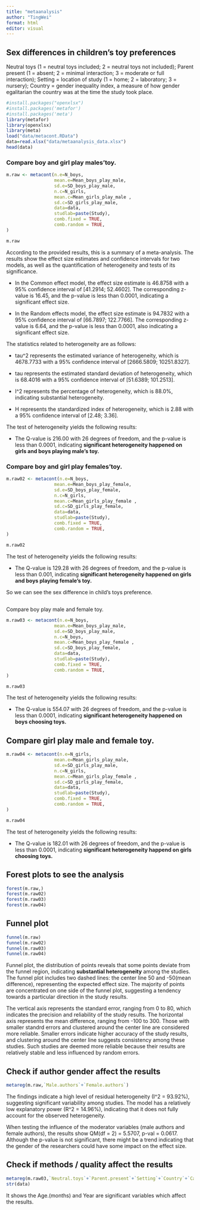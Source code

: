 ```yaml
---
title: "metaanalysis"
author: "TingWei"
format: html
editor: visual
---
```


## Sex differences in children's toy preferences

Neutral toys (1 = neutral toys included; 2 = neutral toys not included); Parent present (1 = absent; 2 = minimal interaction; 3 = moderate or full interaction); Setting = location of study (1 = home; 2 = laboratory; 3 = nursery); Country = gender inequality index, a measure of how gender egalitarian the country was at the time the study took place.

```r
#install.packages("openxlsx")
#install.packages('metafor')
#install.packages('meta')
library(metafor)
library(openxlsx)
library(meta)
load("data/metacont.RData")
data=read.xlsx("data/metaanalysis_data.xlsx")
head(data)
```

### Compare boy and girl play males'toy.

```r
m.raw <- metacont(n.e=N_boys,
                  mean.e=Mean_boys_play_male,
                  sd.e=SD_boys_play_male,
                  n.c=N_girls,
                  mean.c=Mean_girls_play_male ,
                  sd.c=SD_girls_play_male,
                  data=data,
                  studlab=paste(Study),
                  comb.fixed = TRUE,
                  comb.random = TRUE,
)

m.raw
```

According to the provided results, this is a summary of a meta-analysis. The results show the effect size estimates and confidence intervals for two models, as well as the quantification of heterogeneity and tests of its significance.

-   In the Common effect model, the effect size estimate is 46.8758 with a 95% confidence interval of \[41.2914; 52.4602\]. The corresponding z-value is 16.45, and the p-value is less than 0.0001, indicating a significant effect size.

-   In the Random effects model, the effect size estimate is 94.7832 with a 95% confidence interval of \[66.7897; 122.7766\]. The corresponding z-value is 6.64, and the p-value is less than 0.0001, also indicating a significant effect size.

The statistics related to heterogeneity are as follows:

-   tau\^2 represents the estimated variance of heterogeneity, which is 4678.7733 with a 95% confidence interval of \[2666.5809; 10251.8327\].

-   tau represents the estimated standard deviation of heterogeneity, which is 68.4016 with a 95% confidence interval of \[51.6389; 101.2513\].

-   I\^2 represents the percentage of heterogeneity, which is 88.0%, indicating substantial heterogeneity.

-   H represents the standardized index of heterogeneity, which is 2.88 with a 95% confidence interval of \[2.48; 3.36\].

The test of heterogeneity yields the following results:

-   The Q-value is 216.00 with 26 degrees of freedom, and the p-value is less than 0.0001, indicating **significant heterogeneity happened on girls and boys playing male's toy.**

### Compare boy and girl play females'toy.

```r
m.raw02 <- metacont(n.e=N_boys,
                  mean.e=Mean_boys_play_female,
                  sd.e=SD_boys_play_female,
                  n.c=N_girls,
                  mean.c=Mean_girls_play_female ,
                  sd.c=SD_girls_play_female,
                  data=data,
                  studlab=paste(Study),
                  comb.fixed = TRUE,
                  comb.random = TRUE,
)

m.raw02
```

The test of heterogeneity yields the following results:

-   The Q-value is 129.28 with 26 degrees of freedom, and the p-value is less than 0.001, indicating **significant heterogeneity happened on girls and boys playing female's toy.**

So we can see the sex difference in child's toys preference.

## 
Compare boy  play male and female toy.

```r
m.raw03 <- metacont(n.e=N_boys,
                  mean.e=Mean_boys_play_male,
                  sd.e=SD_boys_play_male,
                  n.c=N_boys,
                  mean.c=Mean_boys_play_female ,
                  sd.c=SD_boys_play_female,
                  data=data,
                  studlab=paste(Study),
                  comb.fixed = TRUE,
                  comb.random = TRUE,
)

m.raw03
```

The test of heterogeneity yields the following results:

-   The Q-value is 554.07 with 26 degrees of freedom, and the p-value is less than 0.0001, indicating **significant heterogeneity happened on boys choosing toys.**

## Compare girl  play male and female toy.

```r
m.raw04 <- metacont(n.e=N_girls,
                  mean.e=Mean_girls_play_male,
                  sd.e=SD_girls_play_male,
                  n.c=N_girls,
                  mean.c=Mean_girls_play_female ,
                  sd.c=SD_girls_play_female,
                  data=data,
                  studlab=paste(Study),
                  comb.fixed = TRUE,
                  comb.random = TRUE,
)

m.raw04
```

The test of heterogeneity yields the following results:

-   The Q-value is 182.01 with 26 degrees of freedom, and the p-value is less than 0.0001, indicating **significant heterogeneity happend on girls choosing toys.**

## Forest plots to see the analysis

```r
forest(m.raw,)
forest(m.raw02)
forest(m.raw03)
forest(m.raw04)
```

## Funnel plot

```r
funnel(m.raw)
funnel(m.raw02)
funnel(m.raw03)
funnel(m.raw04)
```

Funnel plot, the distribution of points reveals that some points deviate from the funnel region, indicating **substantial heterogeneity** among the studies. The funnel plot includes two dashed lines: the center line 50 and -50(mean difference), representing the expected effect size. The majority of points are concentrated on one side of the funnel plot, suggesting a tendency towards a particular direction in the study results.

The vertical axis represents the standard error, ranging from 0 to 80, which indicates the precision and reliability of the study results. The horizontal axis represents the mean difference, ranging from -100 to 300. Those with smaller standrd errors and clustered around the center line are considered more reliable. Smaller errors indicate higher accuracy of the study results, and clustering around the center line suggests consistency among these studies. Such studies are deemed more reliable because their results are relatively stable and less influenced by random errors.

## Check if author gender affect the results

```r
metareg(m.raw,`Male.authors`+`Female.authors`)
```

The findings indicate a high level of residual heterogeneity (I\^2 = 93.92%), suggesting significant variability among studies. The model has a relatively low explanatory power (R\^2 = 14.96%), indicating that it does not fully account for the observed heterogeneity.

When testing the influence of the moderator variables (male authors and female authors), the results show QM(df = 2) = 5.5707, p-val = 0.0617. Although the p-value is not significant, there might be a trend indicating that the gender of the researchers could have some impact on the effect size.

## Check if methods / quality affect the results

```r
metareg(m.raw03,`Neutral.toys`+`Parent.present`+`Setting`+`Country`+`Case.definition.adequate`+`Female.authors`+`Male.authors`+`Age.(months)`+`Year`+`Representativeness.of.cases`)
str(data)
```

It shows the Age.(months) and Year are significant variables which affect the results.
